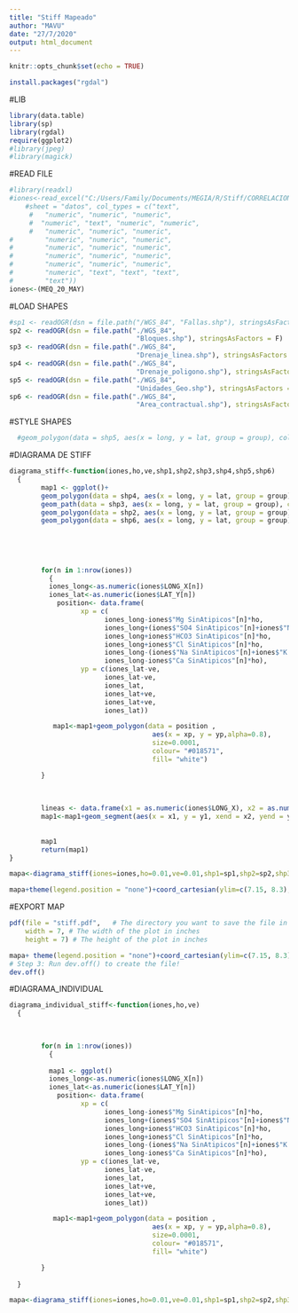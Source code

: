 ---
title: "Stiff Mapeado"
author: "MAVU"
date: "27/7/2020"
output: html_document
---
```{r setup, include=FALSE}
knitr::opts_chunk$set(echo = TRUE)
```
```{r}
install.packages("rgdal")
```

#LIB
```{r include=FALSE}
library(data.table)
library(sp)
library(rgdal)
require(ggplot2)
#library(jpeg)
#library(magick)
```
#READ FILE
```{r}
#library(readxl)
#iones<-read_excel("C:/Users/Family/Documents/MEGIA/R/Stiff/CORRELACION_NORTE_SUR_Vol_iv.xlsx", 
    #sheet = "datos", col_types = c("text", 
     #   "numeric", "numeric", "numeric", 
     #  "numeric", "text", "numeric", "numeric", 
     #   "numeric", "numeric", "numeric", 
#        "numeric", "numeric", "numeric", 
#        "numeric", "numeric", "numeric", 
#        "numeric", "numeric", "numeric", 
#        "numeric", "numeric", "numeric", 
#        "numeric", "text", "text", "text", 
#        "text"))
iones<-(MEQ_20_MAY)

```


#LOAD SHAPES
```{r}
#sp1 <- readOGR(dsn = file.path("/WGS_84", "Fallas.shp"), stringsAsFactors = F)
sp2 <- readOGR(dsn = file.path("./WGS_84", 
                                "Bloques.shp"), stringsAsFactors = F)
sp3 <- readOGR(dsn = file.path("./WGS_84",
                                "Drenaje_linea.shp"), stringsAsFactors = F)
sp4 <- readOGR(dsn = file.path("./WGS_84",
                                "Drenaje_poligono.shp"), stringsAsFactors = F)
sp5 <- readOGR(dsn = file.path("./WGS_84",
                                "Unidades_Geo.shp"), stringsAsFactors = F)
sp6 <- readOGR(dsn = file.path("./WGS_84",
                                "Area_contractual.shp"), stringsAsFactors = F)
```

#STYLE SHAPES
```{r}
  #geom_polygon(data = shp5, aes(x = long, y = lat, group = group), colour = "black", fill = NA)+

```
#DIAGRAMA DE STIFF
```{r}
diagrama_stiff<-function(iones,ho,ve,shp1,shp2,shp3,shp4,shp5,shp6)
  {
        map1 <- ggplot()+
        geom_polygon(data = shp4, aes(x = long, y = lat, group = group), colour = "#a1bad8", fill = "#a1bad8")+
        geom_path(data = shp3, aes(x = long, y = lat, group = group), colour = "#a1bad8", fill = NA)+
        geom_polygon(data = shp2, aes(x = long, y = lat, group = group), colour = "#cccccc", fill = NA)+
        geom_polygon(data = shp6, aes(x = long, y = lat, group = group), colour = "#666666", fill = NA)+theme_bw()
        
   
        
        
        
        for(n in 1:nrow(iones))
          {
          iones_long<-as.numeric(iones$LONG_X[n])
          iones_lat<-as.numeric(iones$LAT_Y[n])
            position<- data.frame(
                  xp = c(
                        iones_long-iones$"Mg SinAtipicos"[n]*ho,
                        iones_long+(iones$"SO4 SinAtipicos"[n]+iones$"NO3 SinAtipicos"[n])*ho,
                        iones_long+iones$"HCO3 SinAtipicos"[n]*ho,
                        iones_long+iones$"Cl SinAtipicos"[n]*ho,
                        iones_long-(iones$"Na SinAtipicos"[n]+iones$"K SinAtipicos"[n])*ho,
                        iones_long-iones$"Ca SinAtipicos"[n]*ho),
                  yp = c(iones_lat-ve, 
                        iones_lat-ve, 
                        iones_lat, 
                        iones_lat+ve, 
                        iones_lat+ve, 
                        iones_lat))

           map1<-map1+geom_polygon(data = position ,
                                    aes(x = xp, y = yp,alpha=0.8),
                                    size=0.0001,
                                    colour= "#018571",
                                    fill= "white")

        }
        
        
        
        lineas <- data.frame(x1 = as.numeric(iones$LONG_X), x2 = as.numeric(iones$LONG_X), y1 = as.numeric(iones$LAT_Y)-ve, y2 = as.numeric(iones$LAT_Y)+ve)
        map1<-map1+geom_segment(aes(x = x1, y = y1, xend = x2, yend = y2),size=0.0001, color = "#b8b8b8", data = lineas)  
        
        
        map1
        return(map1) 
}
```


```{r}
mapa<-diagrama_stiff(iones=iones,ho=0.01,ve=0.01,shp1=sp1,shp2=sp2,shp3=sp3,shp4=sp4,shp5=sp5,shp6=sp6)
```
```{r}
mapa+theme(legend.position = "none")+coord_cartesian(ylim=c(7.15, 8.3),xlim=c(-74,-73.25))
```



#EXPORT MAP
```{r}
pdf(file = "stiff.pdf",   # The directory you want to save the file in
    width = 7, # The width of the plot in inches
    height = 7) # The height of the plot in inches

mapa+ theme(legend.position = "none")+coord_cartesian(ylim=c(7.15, 8.3),xlim=c(-74.25,-73.25))
# Step 3: Run dev.off() to create the file!
dev.off()
```

#DIAGRAMA_INDIVIDUAL
```{r}
diagrama_individual_stiff<-function(iones,ho,ve)
  {

        
        
        for(n in 1:nrow(iones))
          {
          
          map1 <- ggplot()
          iones_long<-as.numeric(iones$LONG_X[n])
          iones_lat<-as.numeric(iones$LAT_Y[n])
            position<- data.frame(
                  xp = c(
                        iones_long-iones$"Mg SinAtipicos"[n]*ho,
                        iones_long+(iones$"SO4 SinAtipicos"[n]+iones$"NO3 SinAtipicos"[n])*ho,
                        iones_long+iones$"HCO3 SinAtipicos"[n]*ho,
                        iones_long+iones$"Cl SinAtipicos"[n]*ho,
                        iones_long-(iones$"Na SinAtipicos"[n]+iones$"K SinAtipicos"[n])*ho,
                        iones_long-iones$"Ca SinAtipicos"[n]*ho),
                  yp = c(iones_lat-ve, 
                        iones_lat-ve, 
                        iones_lat, 
                        iones_lat+ve, 
                        iones_lat+ve, 
                        iones_lat))

           map1<-map1+geom_polygon(data = position ,
                                    aes(x = xp, y = yp,alpha=0.8),
                                    size=0.0001,
                                    colour= "#018571",
                                    fill= "white")

        }
        
  }
```


```{r}
mapa<-diagrama_stiff(iones=iones,ho=0.01,ve=0.01,shp1=sp1,shp2=sp2,shp3=sp3,shp4=sp4,shp5=sp5,shp6=sp6)
```



